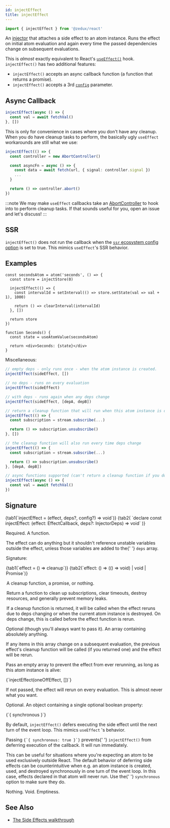 ```yaml
---
id: injectEffect
title: injectEffect
---
```



```ts
import { injectEffect } from '@zedux/react'
```

An [injector](../glossary#injector) that attaches a side effect to an atom instance. Runs the effect on initial atom evaluation and again every time the passed dependencies change on subsequent evaluations.

This is _almost_ exactly equivalent to React's [`useEffect()`](https://reactjs.org/docs/hooks-reference.html#useeffect) hook. `injectEffect()` has two additional features:

- `injectEffect()` accepts an async callback function (a function that returns a promise).
- `injectEffect()` accepts a 3rd [`config`](#config) parameter.

## Async Callback

```ts
injectEffect(async () => {
  const val = await fetchVal()
}, [])
```

This is only for convenience in cases where you don't have any cleanup. When you do have cleanup tasks to perform, the basically ugly `useEffect` workarounds are still what we use:

```ts
injectEffect(() => {
  const controller = new AbortController()

  const asyncFn = async () => {
    const data = await fetch(url, { signal: controller.signal })
    ...
  }

  return () => controller.abort()
})
```

:::note
We may make `useEffect` callbacks take an [AbortController](https://developer.mozilla.org/en-US/docs/Web/API/AbortController) to hook into to perform cleanup tasks. If that sounds useful for you, open an issue and let's discuss!
:::

## SSR

`injectEffect()` does not run the callback when the [`ssr` ecosystem config option](../types/EcosystemConfig#ssr) is set to true. This mimics `useEffect`'s SSR behavior.

## Examples

```tsx live ecosystemId=injectEffect/example resultVar=Seconds
const secondsAtom = atom('seconds', () => {
  const store = injectStore(0)

  injectEffect(() => {
    const intervalId = setInterval(() => store.setState(val => val + 1), 1000)

    return () => clearInterval(intervalId)
  }, [])

  return store
})

function Seconds() {
  const state = useAtomValue(secondsAtom)

  return <div>Seconds: {state}</div>
}
```

Miscellaneous:

```ts
// empty deps - only runs once - when the atom instance is created.
injectEffect(sideEffect, [])

// no deps - runs on every evaluation
injectEffect(sideEffect)

// with deps - runs again when any deps change
injectEffect(sideEffect, [depA, depB])

// return a cleanup function that will run when this atom instance is destroyed
injectEffect(() => {
  const subscription = stream.subscribe(...)

  return () => subscription.unsubscribe()
}, [])

// the cleanup function will also run every time deps change
injectEffect(() => {
  const subscription = stream.subscribe(...)

  return () => subscription.unsubscribe()
}, [depA, depB])

// async functions supported (can't return a cleanup function if you do this)
injectEffect(async () => {
  const val = await fetchVal()
})
```

## Signature

<Tabs>
  {tab1(`injectEffect = (effect, deps?, config?) => void`)}
  {tab2(
    `declare const injectEffect: (effect: EffectCallback, deps?: InjectorDeps) => void`
  )}
</Tabs>

<Legend>
  <Item name="effect">
    <p>Required. A function.</p>
    <p>
      The effect can do anything but it shouldn't reference unstable variables
      outside the effect, unless those variables are added to the{' '}
      <code>deps</code> array.
    </p>
    <p>Signature:</p>
    <Tabs>
      {tab1(`effect = () => cleanup`)}
      {tab2(`effect: () => (() => void) | void | Promise<any>`)}
    </Tabs>
    <Legend>
      <Item name="Returns">
        <p>A cleanup function, a promise, or nothing.</p>
        <p>
          Return a function to clean up subscriptions, clear timeouts, destroy
          resources, and generally prevent memory leaks.
        </p>
        <p>
          If a cleanup function is returned, it will be called when the effect
          reruns due to deps changing or when the current atom instance is
          destroyed. On deps change, this is called before the effect function
          is rerun.
        </p>
      </Item>
    </Legend>
  </Item>
  <Item name="deps">
    <p>
      Optional (though you'll always want to pass it). An array containing
      absolutely anything.
    </p>
    <p>
      If any items in this array change on a subsequent evaluation, the previous
      effect's cleanup function will be called (if you returned one) and the
      effect will be rerun.
    </p>
    <p>
      Pass an empty array to prevent the effect from ever rerunning, as long as
      this atom instance is alive:
    </p>
    <Ts>{`injectEffect(oneOffEffect, [])`}</Ts>
    <p>
      If not passed, the effect will rerun on every evaluation. This is almost
      never what you want.
    </p>
  </Item>
  <Item name="config">
    <p>Optional. An object containing a single optional boolean property:</p>
    <Ts>{`{ synchronous }`}</Ts>
    <p>
      By default, <code>injectEffect()</code> defers executing the side effect
      until the next turn of the event loop. This mimics <code>useEffect</code>
      's behavior.
    </p>
    <p>
      Passing <code>{`{ synchronous: true }`}</code> prevents{' '}
      <code>injectEffect()</code> from deferring execution of the callback. It
      will run immediately.
    </p>
    <p>
      This can be useful for situations where you're expecting an atom to be
      used exclusively outside React. The default behavior of deferring side
      effects can be counterintuitive when e.g. an atom instance is created,
      used, and destroyed synchronously in one turn of the event loop. In this
      case, effects declared in that atom will never run. Use the{' '}
      <code>synchronous</code> option to make sure they do.
    </p>
  </Item>
  <Item name="Returns">Nothing. Void. Emptiness.</Item>
</Legend>

## See Also

- [The Side Effects walkthrough](../../walkthrough/side-effects)
